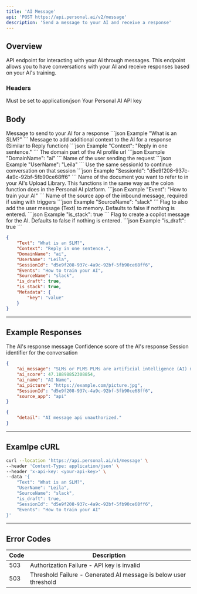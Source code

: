 ```yaml
---
title: 'AI Message'
api: 'POST https://api.personal.ai/v2/message'
description: 'Send a message to your AI and receive a response'
---
```


## Overview

API endpoint for interacting with your AI through messages. This endpoint allows you to have conversations with your AI and receive responses based on your AI's training.

### Headers

<ParamField header="Content-Type" type="string" required>
  Must be set to application/json
</ParamField>

<ParamField header="x-api-key" type="string" required>
  Your Personal AI API key
</ParamField>

## Body

<ParamField body="Text" type="string" required>
  Message to send to your AI for a response
  ```json Example
  "What is an SLM?"
  ```
</ParamField>

<ParamField body="Context" type="string" optional>
  Message to add additional context to the AI for a response (Similar to Reply function)
  ```json Example
  "Context": "Reply in one sentence."
  ```
</ParamField>

<ParamField body="DomainName" type="string" required>
  The domain part of the AI profile url
  ```json Example
  "DomainName": "ai"
  ```
</ParamField>

<ParamField body="UserName" type="string" optional>
  Name of the user sending the request
  ```json Example
  "UserName": "Leila"
  ```
</ParamField>

<ParamField body="SessionId" type="string" optional>
  Use the same sessionId to continue conversation on that session
  ```json Example
  "SessionId": "d5e9f208-937c-4a9c-92bf-5fb90ce68ff6"
  ```
</ParamField>

<ParamField body="Events" type="string" optional>
  Name of the document you want to refer to in your AI's Upload Library. This functions in the same way as the colon function does in the Personal AI platform.
  ```json Example
  "Event": "How to train your AI"
  ```
</ParamField>

<ParamField body="SourceName" type="string" optional>
  Name of the source app of the inbound message, required if using with triggers
  ```json Example
  "SourceName": "slack"
  ```
</ParamField>

<ParamField body="is_stack" type="boolean" optional>
  Flag to also add the user message (Text) to memory. Defaults to false if nothing is entered.
  ```json Example
  "is_stack": true
  ```
</ParamField>

<ParamField body="is_draft" type="boolean" optional>
  Flag to create a copilot message for the AI. Defaults to false if nothing is entered.
  ```json Example
  "is_draft": true
  ```
</ParamField>

```json Example
{
    "Text": "What is an SLM?",
    "Context": "Reply in one sentence.",
    "DomainName": "ai",
    "UserName": "Leila",
    "SessionId": "d5e9f208-937c-4a9c-92bf-5fb90ce68ff6",
    "Events": "How to train your AI",
    "SourceName": "slack",
    "is_draft": true,
    "is_stack": true,
    "Metadata": {
        "key": "value"
    }
}
```

---

## Example Responses

<ResponseField name="ai_message" type="string">
  The AI's response message
</ResponseField>

<ResponseField name="ai_score" type="number">
  Confidence score of the AI's response
</ResponseField>

<ResponseField name="SessionId" type="string">
  Session identifier for the conversation
</ResponseField>

```json Example Success Response
{
    "ai_message": "SLMs or PLMS PLMs are artificial intelligence (AI) models capable of understanding and generating information within the domain of an individual user. ",
    "ai_score": 47.18898852308854,
    "ai_name": "AI Name",
    "ai_picture": "https://example.com/picture.jpg",
    "SessionId": "d5e9f208-937c-4a9c-92bf-5fb90ce68ff6",
    "source_app": "api"
}
```

```json Example Error Response
{
    "detail": "AI message api unauthorized."
}
```

---

## Examlpe cURL

```bash cURL
curl --location 'https://api.personal.ai/v1/message' \
--header 'Content-Type: application/json' \
--header 'x-api-key: <your-api-key>' \
--data '{
    "Text": "What is an SLM?",
    "UserName": "Leila",
    "SourceName": "slack",
    "is_draft": true,
    "SessionId": "d5e9f208-937c-4a9c-92bf-5fb90ce68ff6",
    "Events": "How to train your AI"
}'
```

---

## Error Codes

| Code | Description |
| --- | --- |
| 503 | Authorization Failure - API key is invalid |
| 503 | Threshold Failure - Generated AI message is below user threshold |
